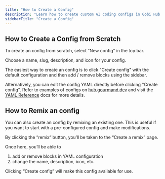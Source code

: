 ```yaml
---
title: "How to Create a Config"
description: "Learn how to create custom AI coding configs in Gobi Hub by remixing existing configs or building new ones from scratch with reusable blocks and YAML configuration."
sidebarTitle: "Create a Config"
---
```


## How to Create a Config from Scratch

To create an config from scratch, select “New config” in the top bar.


Choose a name, slug, description, and icon for your config.

The easiest way to create an config is to click "Create config" with the default configuration and then add / remove blocks using the sidebar.

Alternatively, you can edit the config YAML directly before clicking "Create config". Refer to examples of configs on [hub.gourmand.dev](https://hub.gourmand.dev) and visit the [YAML Reference](/reference#complete-yaml-config-example) docs for more details.



## How to Remix an config

You can also create an config by remixing an existing one. This is useful if you want to start with a pre-configured config and make modifications.

By clicking the “remix” button, you’ll be taken to the “Create a remix” page.

Once here, you’ll be able to

1. add or remove blocks in YAML configuration
2. change the name, description, icon, etc.

Clicking “Create config” will make this config available for use.
